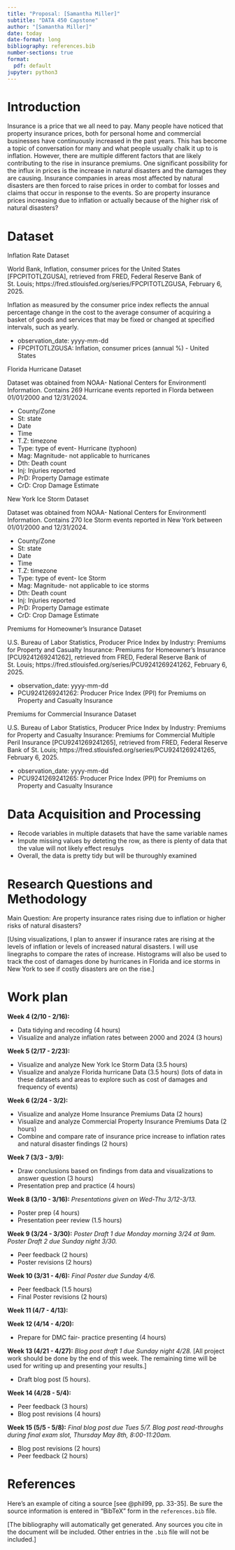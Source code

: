 ```yaml
---
title: "Proposal: [Samantha Miller]"
subtitle: "DATA 450 Capstone"
author: "[Samantha Miller]"
date: today
date-format: long
bibliography: references.bib
number-sections: true
format:
  pdf: default
jupyter: python3
---
```


# Introduction

Insurance is a price that we all need to pay. Many people have noticed that property insurance prices, both for personal home and commercial businesses have continuously increased in the past years. This has become a topic of conversation for many and what people usually chalk it up to is inflation. However, there are multiple different factors that are likely contributing to the rise in insurance premiums. One significant possibility for the influx in prices is the increase in natural disasters and the damages they are causing. Insurance companies in areas most affected by natural disasters are then forced to raise prices in order to combat for losses and claims that occur in response to the events. So are property insurance prices increasing due to inflation or actually because of the higher risk of natural disasters?

# Dataset

Inflation Rate Dataset

World Bank, Inflation, consumer prices for the United States [FPCPITOTLZGUSA], retrieved from FRED, Federal Reserve Bank of St. Louis; https://fred.stlouisfed.org/series/FPCPITOTLZGUSA, February 6, 2025.

Inflation as measured by the consumer price index reflects the annual percentage change in the cost to the average consumer of acquiring a basket of goods and services that may be fixed or changed at specified intervals, such as yearly.

* observation_date: yyyy-mm-dd
* FPCPITOTLZGUSA: Inflation, consumer prices (annual %) - United States


Florida Hurricane Dataset

Dataset was obtained from NOAA- National Centers for Environmentl Information. Contains 269 Hurricane events reported in Florda between 01/01/2000 and 12/31/2024.

* County/Zone
* St: state
* Date 
* Time
* T.Z: timezone
* Type: type of event- Hurricane (typhoon)
* Mag: Magnitude- not applicable to hurricanes
* Dth: Death count
* Inj: Injuries reported
* PrD: Property Damage estimate
* CrD: Crop Damage Estimate 


New York Ice Storm Dataset

Dataset was obtained from NOAA- National Centers for Environmentl Information. Contains 270 Ice Storm events reported in New York between 01/01/2000 and 12/31/2024.

* County/Zone
* St: state
* Date 
* Time
* T.Z: timezone
* Type: type of event- Ice Storm
* Mag: Magnitude- not applicable to ice storms
* Dth: Death count
* Inj: Injuries reported
* PrD: Property Damage estimate
* CrD: Crop Damage Estimate 


Premiums for Homeowner's Insurance Dataset

U.S. Bureau of Labor Statistics, Producer Price Index by Industry: Premiums for Property and Casualty Insurance: Premiums for Homeowner's Insurance [PCU9241269241262], retrieved from FRED, Federal Reserve Bank of St. Louis; https://fred.stlouisfed.org/series/PCU9241269241262, February 6, 2025.

* observation_date: yyyy-mm-dd
* PCU9241269241262: Producer Price Index (PPI) for Premiums on Property and Casualty Insurance


Premiums for Commercial Insurance Dataset

U.S. Bureau of Labor Statistics, Producer Price Index by Industry: Premiums for Property and Casualty Insurance: Premiums for Commercial Multiple Peril Insurance [PCU9241269241265], retrieved from FRED, Federal Reserve Bank of St. Louis; https://fred.stlouisfed.org/series/PCU9241269241265, February 6, 2025.

* observation_date: yyyy-mm-dd
* PCU9241269241265: Producer Price Index (PPI) for Premiums on Property and Casualty Insurance


# Data Acquisition and Processing

- Recode variables in multiple datasets that have the same variable names
- Impute missing values by deteting the row, as there is plenty of data that the value will not likely effect resulys
- Overall, the data is pretty tidy but will be thuroughly examined


# Research Questions and Methodology

Main Question:
Are property insurance rates rising due to inflation or higher risks of natural disasters?

[Using visualizations, I plan to answer if insurance rates are rising at the levels of inflation or levels of increased natural disasters. I will use linegraphs to compare the rates of increase. Histograms will also be used to track the cost of damages done by hurricanes in Florida and ice storms in New York to see if costly disasters are on the rise.]


# Work plan

**Week 4 (2/10 - 2/16):** 

* Data tidying and recoding (4 hours)
* Visualize and analyze inflation rates between 2000 and 2024 (3 hours)

**Week 5 (2/17 - 2/23):**

* Visualize and analyze New York Ice Storm Data (3.5 hours)
* Visualize and analyze Florida hurricane Data (3.5 hours)
(lots of data in these datasets and areas to explore such as cost of damages and frequency of events)

**Week 6 (2/24 - 3/2):**

* Visualize and analyze Home Insurance Premiums Data (2 hours)
* Visualize and analyze Commercial Property Insurance Premiums Data (2 hours)
* Combine and compare rate of insurance price increase to inflation rates and natural disaster findings (2 hours)

**Week 7 (3/3 - 3/9):**

* Draw conclusions based on findings from data and visualizations to answer question (3 hours)
* Presentation prep and practice (4 hours)

**Week 8 (3/10 - 3/16):** *Presentations given on Wed-Thu 3/12-3/13.*

* Poster prep (4 hours)
* Presentation peer review (1.5 hours)

**Week 9 (3/24 - 3/30):** *Poster Draft 1 due Monday morning 3/24 at 9am. Poster Draft 2 due Sunday night 3/30.*

* Peer feedback (2 hours)
* Poster revisions (2 hours)

**Week 10 (3/31 - 4/6):** *Final Poster due Sunday 4/6.*

* Peer feedback (1.5 hours)
* Final Poster revisions (2 hours)

**Week 11 (4/7 - 4/13):**


**Week 12 (4/14 - 4/20):**

* Prepare for DMC fair- practice presenting (4 hours)

**Week 13 (4/21 - 4/27):** *Blog post draft 1 due Sunday night 4/28.*
[All project work should be done by the end of this 
week. The remaining time will be used for writing up and presenting your results.]

* Draft blog post (5 hours).

**Week 14 (4/28 - 5/4):**

* Peer feedback (3 hours)
* Blog post revisions (4 hours)

**Week 15 (5/5 - 5/8):**  *Final blog post due Tues 5/7. Blog post read-throughs during final exam slot, Thursday May 8th, 8:00-11:20am.*

* Blog post revisions (2 hours)
* Peer feedback (2 hours)


# References

Here's an example of citing a source [see @phil99, pp. 33-35]. Be sure the source information is entered in "BibTeX" form in the `references.bib` file.

[The bibliography will automatically get generated. Any sources you
cite in the document will be included. Other entries in the `.bib` file
will not be included.]